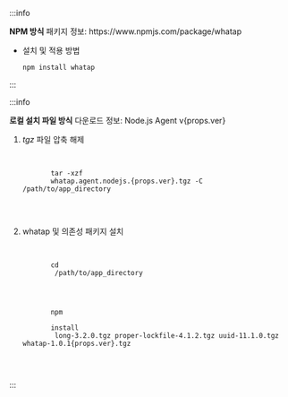 :::info

<p><b>NPM 방식</b> 패키지 정보: <Link to={`https://www.npmjs.com/package/whatap`}>https://www.npmjs.com/package/whatap</Link></p>

* 설치 및 적용 방법

  ```bash
  npm install whatap
  ```

:::

:::info

<p><b>로컬 설치 파일 방식</b> 다운로드 정보: <Link to={`https://repo.whatap.io/nodejs/whatap.agent.nodejs.${props.ver}.tgz`}>Node.js Agent v{props.ver}</Link></p>

1. *tgz* 파일 압축 해제

    <pre
      tabIndex="0"
      className="prism-code language-bash codeBlock_node_modules-@docusaurus-theme-classic-lib-theme-CodeBlock-Content-styles-module thin-scrollbar"
      style={{ color: "rgb(191, 199, 213)", backgroundColor: "rgb(41, 45, 62)" }}
    >
      <code className="codeBlockLines_node_modules-@docusaurus-theme-classic-lib-theme-CodeBlock-Content-styles-module">
        <span className="token-line" style={{ color: "rgb(191, 199, 213)" }}>
          <span className="token function" style={{ color: "rgb(130, 170, 255)" }}>tar -xzf </span>
          <span className="token plain">whatap.agent.nodejs.{props.ver}.tgz -C /path/to/app_directory</span>
        </span>
      </code>
    </pre>

1. whatap 및 의존성 패키지 설치

    <pre
      tabIndex="0"
      className="prism-code language-bash codeBlock_node_modules-@docusaurus-theme-classic-lib-theme-CodeBlock-Content-styles-module thin-scrollbar"
      style={{ color: "rgb(191, 199, 213)", backgroundColor: "rgb(41, 45, 62)" }}
    >
      <code className="codeBlockLines_node_modules-@docusaurus-theme-classic-lib-theme-CodeBlock-Content-styles-module">
        <span className="token-line" style={{ color: "rgb(191, 199, 213)" }}>
          <span className="token builtin class-name" style={{ color: "rgb(255, 203, 107)" }}>cd</span>
          <span className="token plain"> /path/to/app_directory </span>
        </span>
        <br />
        <span className="token-line" style={{ color: "rgb(191, 199, 213)" }}>
          <span className="token function" style={{ color: "rgb(130, 170, 255)" }}>npm </span>
          <span className="token plain"> </span>
          <span className="token function" style={{ color: "rgb(130, 170, 255)" }}>install</span>
          <span className="token plain"> long-3.2.0.tgz proper-lockfile-4.1.2.tgz uuid-11.1.0.tgz whatap-1.0.1{props.ver}.tgz</span>
        </span>
      </code>
    </pre>

:::